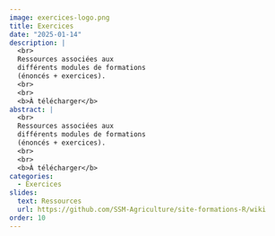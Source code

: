```yaml
---
image: exercices-logo.png
title: Exercices
date: "2025-01-14"
description: |
  <br>
  Ressources associées aux 
  différents modules de formations
  (énoncés + exercices).
  <br>
  <br>
  <b>À télécharger</b> 
abstract: |
  <br>
  Ressources associées aux 
  différents modules de formations
  (énoncés + exercices).
  <br>
  <br>
  <b>À télécharger</b> 
categories:
  - Exercices
slides:
  text: Ressources
  url: https://github.com/SSM-Agriculture/site-formations-R/wiki
order: 10
---
```

